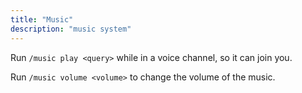 ```yaml
---
title: "Music"
description: "music system"
---
```


Run `/music play <query>` while in a voice channel, so it can join you. 

Run `/music volume <volume>` to change the volume of the music.
